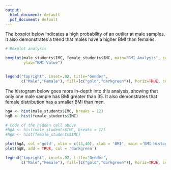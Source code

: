 ```yaml
---
output:
  html_document: default
  pdf_document: default
---
```

The boxplot below indicates a high probability of an outlier at male samples. It also demonstrates a trend that males have a higher BMI than females.


```r
# Boxplot analysis

boxplot(male_students$IMC, female_students$IMC, main="BMI Analysis", col=(c("gold","darkgreen")),
        ylab="BMI Value")


legend("topright", inset=.02, title="Gender",
       c("Male","Female"), fill=(c("gold","darkgreen")), horiz=TRUE, cex=0.8)
```

The histogram below goes more in-depth into this analysis, showing that only one male sample has BMI greater than 35. It also demonstrates that female distribution has a smaller BMI than men.


```r
hgA <- hist(male_students$IMC, breaks = 12)
hgB <- hist(female_students$IMC)

```

```r

# Code of the hidden cell above
#hgA <- hist(male_students$IMC, breaks = 12)
#hgB <- hist(female_students$IMC)

plot(hgA, col ='gold', xlim = c(13,40), xlab = 'BMI', main ='BMI Histogram')
plot(hgB, add = TRUE, col = 'darkgreen')

legend("topright", inset=.02, title="Gender",
       c("Male","Female"), fill=(c("gold","darkgreen")), horiz=TRUE, cex=0.75)
```